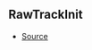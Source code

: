 ## RawTrackInit



- [Source](https://github.com/Androz2091/discord-player/blob/827d536/packages/discord-player/src/Structures/VoiceReceiverNode.ts#L16)